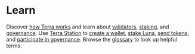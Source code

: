 
# Learn

Discover [how Terra works](./protocol.mdx) and learn about [validators](./protocol.mdx#validators), [staking](./protocol.mdx#staking), and [governance](./protocol.mdx#governance). Use [Terra Station](./terra-station/README.mdx) to [create a wallet](./terra-station/download/README.mdx), [stake Luna](./terra-station/staking.mdx), [send tokens](./terra-station/send.mdx), and [participate in governance](./terra-station/governance.mdx). Browse the [glossary](./glossary.mdx) to look up helpful terms.

<CardSection cards={learnCards} />
